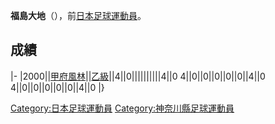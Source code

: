 {{Infobox football biography
|name=福島大地
|image=
|fullname=福島大地
|birth_date={{Birth date and age|1977|8|1}}
|cityofbirth=[[神奈川縣|神奈川縣]]
|countryofbirth=[[日本|日本]]
|position=[[前鋒_(足球)|前鋒]]
|currentclub=
|years=2000
|clubs=[[甲府風林|甲府風林]]
|caps(goals)=
|nationalyears=
|nationalteam=
|nationalcaps(goals)=
}}
'''福島大地'''（{{Bd|1977年|8月1日||}}），前[[日本|日本]][[足球|足球]][[運動員|運動員]]。

==成績==
{{Football player club statistics 1|YYN}}
{{Football player club statistics 2|JPN|YYN}}
|-
|2000||[[甲府風林|甲府風林]]||[[日本職業足球乙級聯賽|乙級]]||4||0||||||||||4||0
{{Football player club statistics 3|1|JPN}}4||0||0||0||0||0||4||0
{{Football player club statistics 5}}4||0||0||0||0||0||4||0
|}

{{Japan-sport-bio-stub}}
{{Soccer-player-stub}}
[[Category:日本足球運動員|Category:日本足球運動員]]
[[Category:神奈川縣足球運動員|Category:神奈川縣足球運動員]]